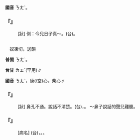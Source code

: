 
=={{ruby|( )|ㄋㄤˋ}}==



'''國音''' <rt>ㄋㄤˋ</rt>。

    

==='''『{{ruby|( )|ㄋㄤˋ}}』'''===
: [狀] 例：今兒日子真～。(台){{ruby|今|ㄍㄧㄣ}}{{ruby|仔|ㄚ}}{{ruby|日|ㄌㄧㆵ ͘}}{{ruby|/|ㆢㄧㆵ ͘}}{{ruby|真|ㄐㄧㄣ}}{{ruby|偓|ㄚㆶ}}{{ruby|促|ㄗㄚㆶ}}。
    

=={{ruby|齉|ㄋㄤˋ}}==

　奴凍切，送韻

'''普閩''' <rt>ㄋㄤˋ</rt>。

'''台甘''' <rt>ㄌㆲˋ</rt>(罕用)∥

'''國音''' <rt>ㄋㄤˋ</rt>{{ruby|。|ㄋㄤ}}，康(/空)心，柴心∥

    

==='''『{{ruby|齉|ㄋㄤˋ}}』'''===
: [狀] 鼻孔不通。說話不清楚。(台){{ruby|塞|ㄙㄚㆵ}}{{ruby|鼻|ㄆㆪ˫}}，{{ruby|鼻|ㄆㆪ˫}}{{ruby|空|ㄎㄤ}}{{ruby|實|ㄗㄚㆵ ͘}}{{ruby|講|ㄍㆲˋ}}{{ruby|→|ㄍㆲ}}{{ruby|話|ㄨㆤ˫}}{{ruby|齆|ㄤ˪}}{{ruby|齆|ㄤ˪}}。 ～鼻子說話的聲兒難聽。
    

==='''『{{ruby|齉|ㄋㄤˋ}}{{ruby|鼻|ㄅㄧˊ}}{{ruby|子|·ㄗˇ}}』'''===
: [病名] (台){{ruby|實|ㄗㄚㆵ ͘}}{{ruby|鼻|ㄆㆪ˫}}，{{ruby|齆|ㄤ˪}}{{ruby|鼻|ㄆㆪ˫}}。{{ruby|咿|ㆪ}}{{ruby|咿|ㆪ}}{{ruby|噁|ㆧ˪}}{{ruby|噁|ㆧ˪}}。
    
